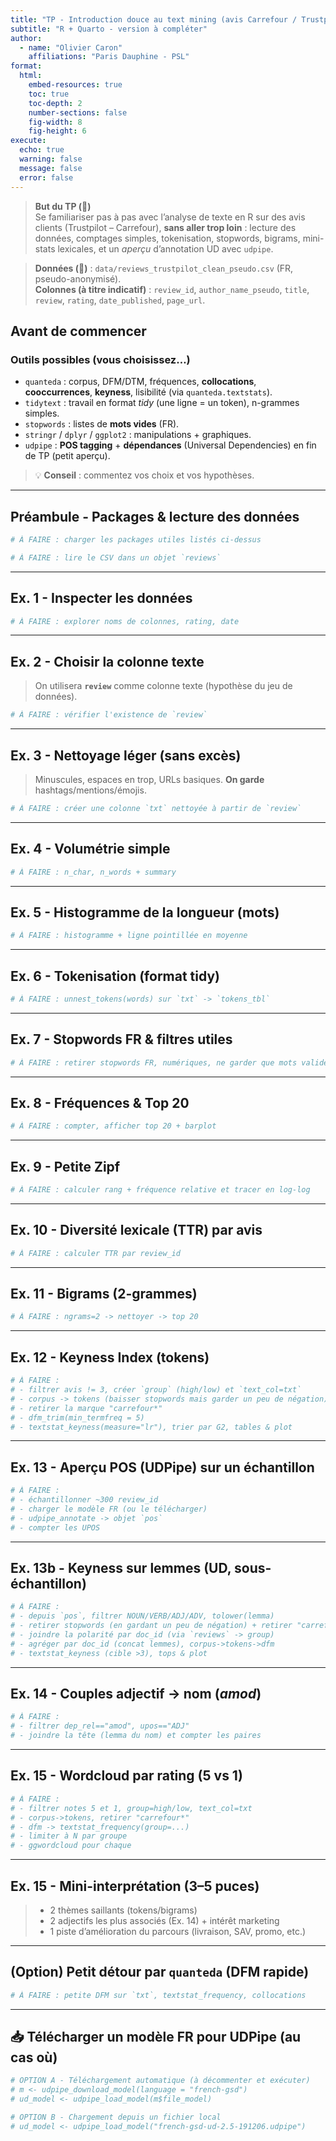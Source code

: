 ```yaml
---
title: "TP - Introduction douce au text mining (avis Carrefour / Trustpilot) - Énoncé"
subtitle: "R + Quarto - version à compléter"
author:
  - name: "Olivier Caron"
    affiliations: "Paris Dauphine - PSL"
format:
  html:
    embed-resources: true
    toc: true
    toc-depth: 2
    number-sections: false
    fig-width: 8
    fig-height: 6
execute:
  echo: true
  warning: false
  message: false
  error: false
---
```


> **But du TP (🏁)**  
> Se familiariser pas à pas avec l’analyse de texte en R sur des avis clients (Trustpilot – Carrefour), **sans aller trop loin** : lecture des données, comptages simples, tokenisation, stopwords, bigrams, mini-stats lexicales, et un _aperçu_ d’annotation UD avec `udpipe`.

> **Données (📁)** : `data/reviews_trustpilot_clean_pseudo.csv` (FR, pseudo-anonymisé).  
> **Colonnes (à titre indicatif)** : `review_id`, `author_name_pseudo`, `title`, `review`, `rating`, `date_published`, `page_url`.

## Avant de commencer

### Outils possibles (vous choisissez...)

- `quanteda` : corpus, DFM/DTM, fréquences, **collocations**, **cooccurrences**, **keyness**, lisibilité (via `quanteda.textstats`).
- `tidytext` : travail en format _tidy_ (une ligne = un token), n-grammes simples.
- `stopwords` : listes de **mots vides** (FR).
- `stringr` / `dplyr` / `ggplot2` : manipulations + graphiques.
- `udpipe` : **POS tagging** + **dépendances** (Universal Dependencies) en fin de TP (petit aperçu).

> 💡 **Conseil** : commentez vos choix et vos hypothèses.

---

## Préambule - Packages & lecture des données

```r
# À FAIRE : charger les packages utiles listés ci-dessus
```

```r
# À FAIRE : lire le CSV dans un objet `reviews`
```

---

## Ex. 1 - Inspecter les données

```r
# À FAIRE : explorer noms de colonnes, rating, date
```

---

## Ex. 2 - Choisir la colonne texte

> On utilisera **`review`** comme colonne texte (hypothèse du jeu de données).

```r
# À FAIRE : vérifier l'existence de `review`
```

---

## Ex. 3 - Nettoyage léger (sans excès)

> Minuscules, espaces en trop, URLs basiques. **On garde** hashtags/mentions/émojis.

```r
# À FAIRE : créer une colonne `txt` nettoyée à partir de `review`
```

---

## Ex. 4 - Volumétrie simple

```r
# À FAIRE : n_char, n_words + summary
```

---

## Ex. 5 - Histogramme de la longueur (mots)

```r
# À FAIRE : histogramme + ligne pointillée en moyenne
```

---

## Ex. 6 - Tokenisation (format tidy)

```r
# À FAIRE : unnest_tokens(words) sur `txt` -> `tokens_tbl`
```

---

## Ex. 7 - Stopwords FR & filtres utiles

```r
# À FAIRE : retirer stopwords FR, numériques, ne garder que mots valides
```

---

## Ex. 8 - Fréquences & Top 20

```r
# À FAIRE : compter, afficher top 20 + barplot
```

---

## Ex. 9 - Petite Zipf

```r
# À FAIRE : calculer rang + fréquence relative et tracer en log-log
```

---

## Ex. 10 - Diversité lexicale (TTR) par avis

```r
# À FAIRE : calculer TTR par review_id
```

---

## Ex. 11 - Bigrams (2-grammes)

```r
# À FAIRE : ngrams=2 -> nettoyer -> top 20
```

---

## Ex. 12 - Keyness Index (tokens)

```r
# À FAIRE :
# - filtrer avis != 3, créer `group` (high/low) et `text_col=txt`
# - corpus -> tokens (baisser stopwords mais garder un peu de négation)
# - retirer la marque "carrefour*"
# - dfm_trim(min_termfreq = 5)
# - textstat_keyness(measure="lr"), trier par G2, tables & plot
```

---

## Ex. 13 - Aperçu POS (UDPipe) sur un échantillon

```r
# À FAIRE :
# - échantillonner ~300 review_id
# - charger le modèle FR (ou le télécharger)
# - udpipe_annotate -> objet `pos`
# - compter les UPOS
```

---

## Ex. 13b - Keyness sur lemmes (UD, sous-échantillon)

```r
# À FAIRE :
# - depuis `pos`, filtrer NOUN/VERB/ADJ/ADV, tolower(lemma)
# - retirer stopwords (en gardant un peu de négation) + retirer "carrefour*"
# - joindre la polarité par doc_id (via `reviews` -> group)
# - agréger par doc_id (concat lemmes), corpus->tokens->dfm
# - textstat_keyness (cible >3), tops & plot
```

---

## Ex. 14 - Couples adjectif → nom (*amod*)

```r
# À FAIRE :
# - filtrer dep_rel=="amod", upos=="ADJ"
# - joindre la tête (lemma du nom) et compter les paires
```

---

## Ex. 15 - Wordcloud par rating (5 vs 1)

```r
# À FAIRE :
# - filtrer notes 5 et 1, group=high/low, text_col=txt
# - corpus->tokens, retirer "carrefour*"
# - dfm -> textstat_frequency(group=...)
# - limiter à N par groupe
# - ggwordcloud pour chaque
```

---

## Ex. 15 - Mini-interprétation (3–5 puces)

> - 2 thèmes saillants (tokens/bigrams)  
> - 2 adjectifs les plus associés (Ex. 14) + intérêt marketing  
> - 1 piste d’amélioration du parcours (livraison, SAV, promo, etc.)

---

## (Option) Petit détour par `quanteda` (DFM rapide)

```r
# À FAIRE : petite DFM sur `txt`, textstat_frequency, collocations
```

---

## 📥 Télécharger un modèle FR pour UDPipe (au cas où)

```r
# OPTION A - Téléchargement automatique (à décommenter et exécuter)
# m <- udpipe_download_model(language = "french-gsd")
# ud_model <- udpipe_load_model(m$file_model)

# OPTION B - Chargement depuis un fichier local
# ud_model <- udpipe_load_model("french-gsd-ud-2.5-191206.udpipe")
```
